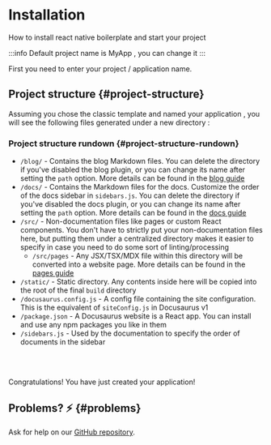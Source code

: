 


# Installation

How to install react native boilerplate and start your project

:::info
Default project name is MyApp , you can change it
:::

First you need to enter your project / application name.

<InputAppName />

<NpmInstall />

## Project structure {#project-structure}

Assuming you chose the classic template and named your application <Appname background />, you will see the following files generated under a new directory <Appname background />:

<CodeStructure />

### Project structure rundown {#project-structure-rundown}

- `/blog/` - Contains the blog Markdown files. You can delete the directory if you've disabled the blog plugin, or you can change its name after setting the `path` option. More details can be found in the [blog guide](blog.mdx)
- `/docs/` - Contains the Markdown files for the docs. Customize the order of the docs sidebar in `sidebars.js`. You can delete the directory if you've disabled the docs plugin, or you can change its name after setting the `path` option. More details can be found in the [docs guide](./guides/docs/docs-introduction.mdx)
- `/src/` - Non-documentation files like pages or custom React components. You don't have to strictly put your non-documentation files here, but putting them under a centralized directory makes it easier to specify in case you need to do some sort of linting/processing
  - `/src/pages` - Any JSX/TSX/MDX file within this directory will be converted into a website page. More details can be found in the [pages guide](guides/creating-pages.mdx)
- `/static/` - Static directory. Any contents inside here will be copied into the root of the final `build` directory
- `/docusaurus.config.js` - A config file containing the site configuration. This is the equivalent of `siteConfig.js` in Docusaurus v1
- `/package.json` - A Docusaurus website is a React app. You can install and use any npm packages you like in them
- `/sidebars.js` - Used by the documentation to specify the order of documents in the sidebar

<br />
<br />

Congratulations! You have just created your <Appname background/> application!

## Problems? ⚡ {#problems}

Ask for help on our [GitHub repository](https://github.com/adsalihac/react-native-boilerplate/discussions).
